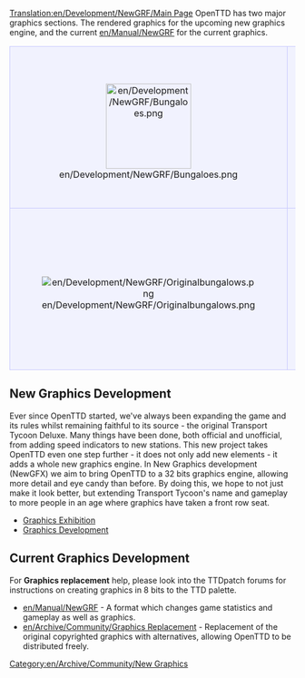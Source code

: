 [[Translation:en/Development/NewGRF/Main Page]]
OpenTTD has two major graphics sections. The rendered graphics for the upcoming new graphics engine, and the current [[en/Manual/NewGRF]] for the current graphics.

{| 
|-
|align="center" style="background-color: #f1f2fe; border: 1px solid #c7c8fe; margin: 0; padding: 1em 1em 0em 1em;"|
[[File:en/Development/NewGRF/Bungaloes.png|150px]]
|style="background-color: #f1f2fe; border: 1px solid #c7c8fe; margin: 0; padding: 1em 1em 0em 1em;"|
'''New Graphics Development'''

The new graphics development for the new graphics engine, featuring rendered sprites from 3d models, revitalising the original graphics in 32bpp colours.

|-
|align="center" style="background-color: #f1f2fe; border: 1px solid #c7c8fe; margin: 0; padding: 1em 1em 0em 1em;"|
[[File:en/Development/NewGRF/Originalbungalows.png]]
|style="background-color: #f1f2fe; border: 1px solid #c7c8fe; margin: 0; padding: 1em 1em 0em 1em;"|
'''Current Graphics Development'''

Graphics Development for the current graphics system, featuring [[en/Manual/NewGRF]], a format which changes the game's playability as well as the graphics.
|}

== New Graphics Development ==

Ever since OpenTTD started, we've always been expanding the game and its rules whilst remaining faithful to its source - the original Transport Tycoon Deluxe. Many things have been done, both official and unofficial, from adding speed indicators to new stations. This new project takes OpenTTD even one step further - it does not only add new elements - it adds a whole new graphics engine. In New Graphics development (NewGFX) we aim to bring OpenTTD to a 32 bits graphics engine, allowing more detail and eye candy than before. By doing this, we hope to not just make it look better, but extending Transport Tycoon's name and gameplay to more people in an age where graphics have taken a front row seat.

* [[en/Archive/Old 32bpp/32bpp graphics development tracker (extra zoom)|Graphics Exhibition]]
* [[en/Archive/Old 32bpp/32bit Graphics Development|Graphics Development]]

== Current Graphics Development ==

For '''Graphics replacement''' help, please look into the TTDpatch forums for instructions on creating graphics in 8 bits to the TTD palette.

* [[en/Manual/NewGRF]] - A format which changes game statistics and gameplay as well as graphics.
* [[en/Archive/Community/Graphics Replacement]] - Replacement of the original copyrighted graphics with alternatives, allowing OpenTTD to be distributed freely.

[[Category:en/Archive/Community/New Graphics]]